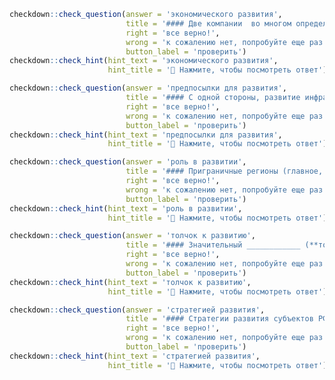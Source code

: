 ```r
checkdown::check_question(answer = 'экономического развития', 
                          title = '#### Две компании  во многом определяют динамику доходов регионального бюджета и, в конечном счете, возможности ____________ (**экономический, развитие**) региона.',
                          right = 'все верно!', 
                          wrong = 'к сожалению нет, попробуйте еще раз...',
                          button_label = 'проверить')
checkdown::check_hint(hint_text = 'экономического развития',
                      hint_title = '🔎 Нажмите, чтобы посмотреть ответ')
```

```r
checkdown::check_question(answer = 'предпосылки для развития', 
                          title = '#### С одной стороны, развитие инфраструктуры создает ____________ (**предпосылка, для, развитие**) сектора производства товарной продукции, и чем меньше степень экономической освоенности территории, тем важней для нее развитие инфраструктуры.',
                          right = 'все верно!', 
                          wrong = 'к сожалению нет, попробуйте еще раз...',
                          button_label = 'проверить')
checkdown::check_hint(hint_text = 'предпосылки для развития',
                      hint_title = '🔎 Нажмите, чтобы посмотреть ответ')
```

```r
checkdown::check_question(answer = 'роль в развитии', 
                          title = '#### Приграничные регионы (главное, Дальневосточный регион России и провинция Хэйлунцзян Китая) играют важную ____________ (**роль, в, развитие**) политических и экономических отношений между двумя странами.',
                          right = 'все верно!', 
                          wrong = 'к сожалению нет, попробуйте еще раз...',
                          button_label = 'проверить')
checkdown::check_hint(hint_text = 'роль в развитии',
                      hint_title = '🔎 Нажмите, чтобы посмотреть ответ')
```

```r
checkdown::check_question(answer = 'толчок к развитию', 
                          title = '#### Значительный ____________ (**толчок, к, развитие**) получила сфера услуг.',
                          right = 'все верно!', 
                          wrong = 'к сожалению нет, попробуйте еще раз...',
                          button_label = 'проверить')
checkdown::check_hint(hint_text = 'толчок к развитию',
                      hint_title = '🔎 Нажмите, чтобы посмотреть ответ')
```

```r
checkdown::check_question(answer = 'стратегией развития', 
                          title = '#### Стратегии развития субъектов РФ и федеральных округов должны базироваться и согласовываться со ____________ (**стратегия, развитие**) экономики страны.',
                          right = 'все верно!', 
                          wrong = 'к сожалению нет, попробуйте еще раз...',
                          button_label = 'проверить')
checkdown::check_hint(hint_text = 'стратегией развития',
                      hint_title = '🔎 Нажмите, чтобы посмотреть ответ')
```

